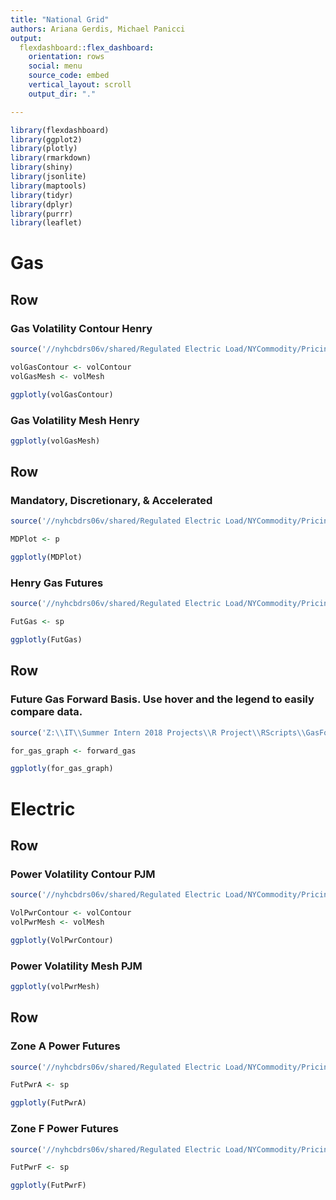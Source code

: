 ```yaml
---
title: "National Grid"
authors: Ariana Gerdis, Michael Panicci
output: 
  flexdashboard::flex_dashboard:
    orientation: rows
    social: menu
    source_code: embed
    vertical_layout: scroll
    output_dir: "."

---
```

```r
library(flexdashboard)
library(ggplot2)
library(plotly)
library(rmarkdown)
library(shiny)
library(jsonlite)
library(maptools)
library(tidyr)
library(dplyr)
library(purrr)
library(leaflet)
```

Gas
=======================================================================

Row
-----------------------------------------------------------------------

### Gas Volatility Contour Henry

```r
source('//nyhcbdrs06v/shared/Regulated Electric Load/NYCommodity/Pricing/Summer Intern 2017 Projects/R-Project/RScripts/VolatilityGas.R', echo=TRUE)

volGasContour <- volContour
volGasMesh <- volMesh
```

```r
ggplotly(volGasContour)
```

### Gas Volatility Mesh Henry

```r
ggplotly(volGasMesh)
```

Row
-----------------------------------------------------------------------

### Mandatory, Discretionary, & Accelerated
```r
source('//nyhcbdrs06v/shared/Regulated Electric Load/NYCommodity/Pricing/Summer Intern 2017 Projects/R-Project/RScripts/MD.R', echo=TRUE)

MDPlot <- p
```
```r
ggplotly(MDPlot)
```

### Henry Gas Futures
```r
source('//nyhcbdrs06v/shared/Regulated Electric Load/NYCommodity/Pricing/Summer Intern 2017 Projects/R-Project/RScripts/FuturesGas.R', echo=TRUE)

FutGas <- sp
```

```r
ggplotly(FutGas)
```


Row
-----------------------------------------------------------------------

### Future Gas Forward Basis. Use hover and the legend to easily compare data.

```r
source('Z:\\IT\\Summer Intern 2018 Projects\\R Project\\RScripts\\GasForwardBasis.R', echo=TRUE)

for_gas_graph <- forward_gas

```

```r
ggplotly(for_gas_graph)
```



Electric
=======================================================================

Row
-----------------------------------------------------------------------

### Power Volatility Contour PJM

```r
source('//nyhcbdrs06v/shared/Regulated Electric Load/NYCommodity/Pricing/Summer Intern 2017 Projects/R-Project/RScripts/VolatilityPwr.R', echo=TRUE)

VolPwrContour <- volContour
volPwrMesh <- volMesh
```

```r
ggplotly(VolPwrContour)
```

### Power Volatility Mesh PJM

```r
ggplotly(volPwrMesh)
```

Row
-----------------------------------------------------------------------

### Zone A Power Futures

```r
source('//nyhcbdrs06v/shared/Regulated Electric Load/NYCommodity/Pricing/Summer Intern 2017 Projects/R-Project/RScripts/FuturesPwr.R', echo=TRUE)

FutPwrA <- sp
```

```r
ggplotly(FutPwrA)
```

### Zone F Power Futures 

```r
source('//nyhcbdrs06v/shared/Regulated Electric Load/NYCommodity/Pricing/Summer Intern 2017 Projects/R-Project/RScripts/FuturesPwrF.R', echo=TRUE)

FutPwrF <- sp
```

```r
ggplotly(FutPwrF)
```